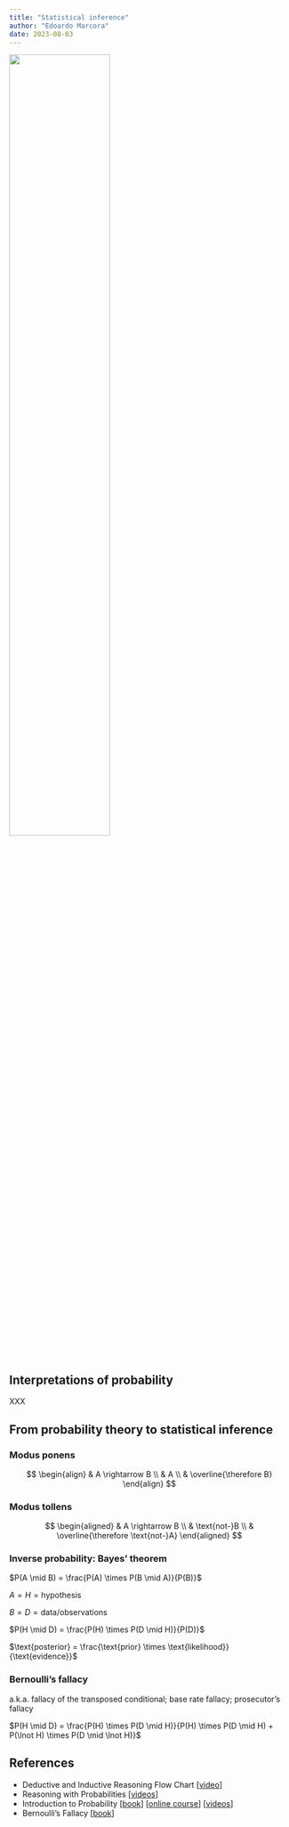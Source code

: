 ```yaml
---
title: "Statistical inference"
author: "Edoardo Marcora"
date: 2023-08-03
---
```


[![](/_images/xkcd_frequentists_vs_bayesians.png){width="60%"}](https://xkcd.com/1132/)

## Interpretations of probability

XXX

## From probability theory to statistical inference

### Modus ponens

$$
\begin{align}
& A \rightarrow B \\
& A \\
& \overline{\therefore B}
\end{align}
$$

### Modus tollens

$$
\begin{aligned}
& A \rightarrow B \\
& \text{not-}B \\
& \overline{\therefore \text{not-}A}
\end{aligned}
$$

### Inverse probability: Bayes' theorem

$P(A \mid B) = \frac{P(A) \times P(B \mid A)}{P(B)}$

$A = H = \text{hypothesis}$

$B = D = \text{data/observations}$

$P(H \mid D) = \frac{P(H) \times P(D \mid H)}{P(D)}$

$\text{posterior} = \frac{\text{prior} \times \text{likelihood}}{\text{evidence}}$

### Bernoulli's fallacy

a.k.a. fallacy of the transposed conditional; base rate fallacy; prosecutor's fallacy

$P(H \mid D) = \frac{P(H) \times P(D \mid H)}{P(H) \times P(D \mid H) + P(\lnot H) \times P(D \mid \lnot H)}$

## References

-   Deductive and Inductive Reasoning Flow Chart \[[video](https://youtu.be/6Sg9zI-GNsI)\]
-   Reasoning with Probabilities \[[videos](https://youtube.com/playlist?list=PL1D85E19690485A3E)\]
-   Introduction to Probability \[[book](http://athenasc.com/probbook.html)\] \[[online course](https://www.edx.org/course/probability-the-science-of-uncertainty-and-data-0)\] \[[videos](https://youtube.com/playlist?list=PLUl4u3cNGP60hI9ATjSFgLZpbNJ7myAg6)\]
-   Bernoulli's Fallacy \[[book](http://cup.columbia.edu/book/bernoullis-fallacy/9780231199957)\]
